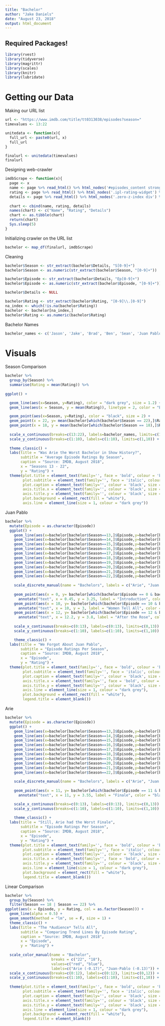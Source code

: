 ```yaml
---
title: "Bachelor"
author: "Jake Daniels"
date: "August 23, 2018"
output: html_document
---
```

## Required Packages!
```r
library(rvest)
library(tidyverse)
library(magrittr)
library(scales)
library(knitr)
library(lubridate)
```

# Getting our Data
Making our URL list
```r
url <- "https://www.imdb.com/title/tt0313038/episodes?season="
timevalues <- 13:22

unitedata <- function(x){
  full_url <- paste0(url, x)
  full_url
}

finalurl <- unitedata(timevalues)
finalurl
```

Designing web-crawler
```r
imdbScrape <- function(x){
  page <- x
  name <- page %>% read_html() %>% html_nodes('#episodes_content strong a') %>% html_text() %>% as.data.frame()
  rating <- page %>% read_html() %>% html_nodes('.ipl-rating-widget') %>% html_text() %>% as.data.frame()
  details <- page %>% read_html() %>% html_nodes('.zero-z-index div') %>% html_text() %>% as.data.frame()
  
  chart <- cbind(name, rating, details)
  names(chart) <- c("Name", "Rating", "Details")
  chart <- as.tibble(chart)
  return(chart)
  Sys.sleep(5)
}
```

Initializing crawler on the URL list
```r
bachelor <- map_df(finalurl, imdbScrape)
```
Cleaning
```r
bachelor$Season <- str_extract(bachelor$Details, "S[0-9]+")
bachelor$Season <- as.numeric(str_extract(bachelor$Season, "[0-9]+"))

bachelor$Episode <- str_extract(bachelor$Details, "Ep[0-9]+")
bachelor$Episode <- as.numeric(str_extract(bachelor$Episode, "[0-9]+"))

bachelor$Details <- NULL

bachelor$Rating <- str_extract(bachelor$Rating, "[0-9]\\.[0-9]")
na_index <- which(!is.na(bachelor$Rating))
bachelor <- bachelor[na_index,]
bachelor$Rating <- as.numeric(bachelor$Rating)
```

Bachelor Names
```r
bachelor_names <- c('Jason', 'Jake', 'Brad', 'Ben', 'Sean', 'Juan Pablo', 'Chris', 'Ben', 'Nick', 'Arie')
```

# Visuals
Season Comparison
```r
bachelor %>%
  group_by(Season) %>%
  summarise(Rating = mean(Rating)) %>%
  
ggplot() +

  geom_line(aes(x=Season, y=Rating), color = "dark grey", size = 1.2) +
  geom_line(aes(x = Season, y = mean(Rating)), linetype = 2, color = "Black") + 

  geom_point(aes(x=Season, y=Rating), color = "black", size = 2) +
  geom_point(x = 22, y= mean(bachelor[which(bachelor$Season == 22),]$Rating), size = 3, shape = 15, colour = "blue") +
  geom_point(x = 18, y = mean(bachelor[which(bachelor$Season == 18),]$Rating), size = 3, shape = 15, colour = "red") +
  
  scale_x_continuous(breaks=c(13:22), labels=bachelor_names, limits=c(13,22)) +
  scale_y_continuous(breaks=c(1:10), labels=c(1:10), limits=c(1,10)) +
  
  theme_classic() + 
  labs(title = "Was Arie the Worst Bachelor in Show History?",
       subtitle = "Average Episode Ratings By Season",
       caption = "Source: IMDB, August 2018",
       x = "Seasons 13 - 22",
       y = "Rating") +
  theme(plot.title = element_text(family='', face = 'bold', colour = 'black', size = 20),
        plot.subtitle = element_text(family='', face = 'italic', colour = 'black', size = 10),
        plot.caption = element_text(family='', colour = 'black', size = 10),
        axis.title.x = element_text(family='', colour = 'black', size = 12),
        axis.title.y = element_text(family='', colour = 'black', size = 12),
        plot.background = element_rect(fill = "white"),
        axis.line = element_line(size = 1, colour = "dark grey"))
```
Juan Pablo
```r
bachelor %>%
  mutate(Episode = as.character(Episode))
  ggplot() +
    geom_line(aes(x=bachelor[bachelor$Season==13,]$Episode,y=bachelor[bachelor$Season==13,]$Rating), alpha = 0.3) +
    geom_line(aes(x=bachelor[bachelor$Season==14,]$Episode,y=bachelor[bachelor$Season==14,]$Rating), alpha = 0.3) +
    geom_line(aes(x=bachelor[bachelor$Season==15,]$Episode,y=bachelor[bachelor$Season==15,]$Rating), alpha = 0.3) +
    geom_line(aes(x=bachelor[bachelor$Season==16,]$Episode,y=bachelor[bachelor$Season==16,]$Rating), alpha = 0.3) +
    geom_line(aes(x=bachelor[bachelor$Season==17,]$Episode,y=bachelor[bachelor$Season==17,]$Rating), alpha = 0.3) +
    geom_line(aes(x=bachelor[bachelor$Season==18,]$Episode,y=bachelor[bachelor$Season==18,]$Rating, colour = "red"), size = 1, show.legend = TRUE) +
    geom_line(aes(x=bachelor[bachelor$Season==19,]$Episode,y=bachelor[bachelor$Season==19,]$Rating), alpha = 0.3) +
    geom_line(aes(x=bachelor[bachelor$Season==20,]$Episode,y=bachelor[bachelor$Season==20,]$Rating), alpha = 0.3) +
    geom_line(aes(x=bachelor[bachelor$Season==21,]$Episode,y=bachelor[bachelor$Season==21,]$Rating), alpha = 0.3) +
    geom_line(aes(x=bachelor[bachelor$Season==22,]$Episode,y=bachelor[bachelor$Season==22,]$Rating, colour = "blue"), size = 1, show.legend = TRUE) +
    
    scale_discrete_manual(name = "Bachelors", labels = c("Arie", "Juan Pablo"), values = c("blue", "red"), aesthetics = "colour")  + 
    
    geom_point(aes(x = 0, y= bachelor[which(bachelor$Episode == 0 & bachelor$Season == 18),]$Rating), size = 2) +
      annotate("text", x = 0.45, y = 3.25, label = "Introduction", color = "black", size = 4) +
    geom_point(aes(x = 10, y= bachelor[which(bachelor$Episode == 10 & bachelor$Season == 18),]$Rating), size = 2) +
      annotate("text", x = 10, y = 3, label = "Women Tell All", color = "black", size = 4) +
    geom_point(aes(x = 12, y= bachelor[which(bachelor$Episode == 12 & bachelor$Season == 18),]$Rating), size = 2) +
      annotate("text", x = 12.2, y = 3.8, label = "After the Rose", color = "black", size = 4) +
    
    scale_x_continuous(breaks=c(0:13), labels=c(0:13), limits=c(0,13)) +
    scale_y_continuous(breaks=c(1:10), labels=c(1:10), limits=c(1,10)) +

    theme_classic() + 
  labs(title = "We Forgot About Juan Pablo",
       subtitle = "Episode Ratings Per Season",
       caption = "Source: IMDB, August 2018",
       x = "Episode",
       y = "Rating") +
  theme(plot.title = element_text(family='', face = 'bold', colour = 'black', size = 20),
        plot.subtitle = element_text(family='', face = 'italic', colour = 'black', size = 10),
        plot.caption = element_text(family='', colour = 'black', size = 10),
        axis.title.x = element_text(family='', face = 'bold', colour = 'black', size = 12),
        axis.title.y = element_text(family='', colour = 'black', size = 12),
        axis.line = element_line(size = 1, colour = "dark grey"),
        plot.background = element_rect(fill = "white"),
        legend.title = element_blank())
```
Arie
```r
bachelor %>%
  mutate(Episode = as.character(Episode))
  ggplot() +
    geom_line(aes(x=bachelor[bachelor$Season==13,]$Episode,y=bachelor[bachelor$Season==13,]$Rating), alpha = 0.3) +
    geom_line(aes(x=bachelor[bachelor$Season==14,]$Episode,y=bachelor[bachelor$Season==14,]$Rating), alpha = 0.3) +
    geom_line(aes(x=bachelor[bachelor$Season==15,]$Episode,y=bachelor[bachelor$Season==15,]$Rating), alpha = 0.3) +
    geom_line(aes(x=bachelor[bachelor$Season==16,]$Episode,y=bachelor[bachelor$Season==16,]$Rating), alpha = 0.3) +
    geom_line(aes(x=bachelor[bachelor$Season==17,]$Episode,y=bachelor[bachelor$Season==17,]$Rating), alpha = 0.3) +
    geom_line(aes(x=bachelor[bachelor$Season==18,]$Episode,y=bachelor[bachelor$Season==18,]$Rating, colour = "red"), size = 1, show.legend = TRUE) +
    geom_line(aes(x=bachelor[bachelor$Season==19,]$Episode,y=bachelor[bachelor$Season==19,]$Rating), alpha = 0.3) +
    geom_line(aes(x=bachelor[bachelor$Season==20,]$Episode,y=bachelor[bachelor$Season==20,]$Rating), alpha = 0.3) +
    geom_line(aes(x=bachelor[bachelor$Season==21,]$Episode,y=bachelor[bachelor$Season==21,]$Rating), alpha = 0.3) +
    geom_line(aes(x=bachelor[bachelor$Season==22,]$Episode,y=bachelor[bachelor$Season==22,]$Rating, colour = "blue"), size = 1, show.legend = TRUE) +
  
    scale_discrete_manual(name = "Bachelors", labels = c("Arie", "Juan Pablo"), values = c("blue", "red"), aesthetics = "colour")  + 
   
    geom_point(aes(x = 11, y= bachelor[which(bachelor$Episode == 11 & bachelor$Season == 22),]$Rating), size = 2) +
      annotate("text", x = 11, y = 3.55, label = "Finale", color = "black", size = 4) +

    scale_x_continuous(breaks=c(0:13), labels=c(0:13), limits=c(0,13)) +
    scale_y_continuous(breaks=c(1:10), labels=c(1:10), limits=c(1,10)) +
  
    theme_classic() + 
  labs(title = "Still, Arie had the Worst Finale",
       subtitle = "Episode Ratings Per Season",
       caption = "Source: IMDB, August 2018",
       x = "Episode",
       y = "Rating") +
  theme(plot.title = element_text(family='', face = 'bold', colour = 'black', size = 20),
        plot.subtitle = element_text(family='', face = 'italic', colour = 'black', size = 10),
        plot.caption = element_text(family='', colour = 'black', size = 10),
        axis.title.x = element_text(family='', face = 'bold', colour = 'black', size = 12),
        axis.title.y = element_text(family='', colour = 'black', size = 12),
        axis.line = element_line(size = 1, colour = "dark grey"),
        plot.background = element_rect(fill = "white"),
        legend.title = element_blank())
```

Linear Comparison
```r
bachelor %>%
  group_by(Season) %>%
  filter(Season == 18 | Season == 22) %>%
ggplot(aes(x = Episode, y = Rating, col = as.factor(Season))) +
  geom_line(alpha = 0.5) + 
  geom_smooth(method = "lm", se = F, size = 1) +
  theme_classic() + 
  labs(title = "The *Audience* Tells All",
       subtitle = "Comparing Trend Lines By Episode Rating",
       caption = "Source: IMDB, August 2018",
       x = "Episode",
       y = "Rating") +
  
  scale_color_manual(name = "Bachelor",
                     breaks = c("22", "18"),
                     values=c("red", "blue"),
                     labels=c("Arie (-0.17)", "Juan-Pablo (-0.13)")) +
  scale_x_continuous(breaks=c(0:12), labels=c(0:12), limits=c(0,12)) +
  scale_y_continuous(breaks=c(1:10), labels=c(1:10), limits=c(1,10)) +
  
  theme(plot.title = element_text(family='', face = 'bold', colour = 'black', size = 20),
        plot.subtitle = element_text(family='', face = 'italic', colour = 'black', size = 10),
        plot.caption = element_text(family='', colour = 'black', size = 10),
        axis.title.x = element_text(family='', colour = 'black', size = 12),
        axis.title.y = element_text(family='', colour = 'black', size = 12),
        axis.line = element_line(size = 1, colour = "dark grey"),
        plot.background = element_rect(fill = "white"),
        legend.title = element_blank())
```